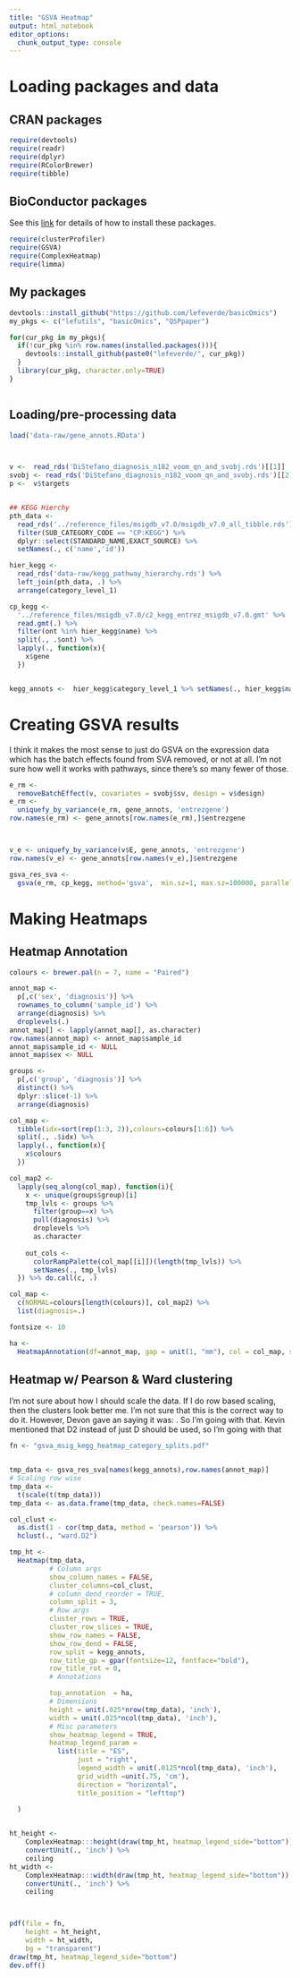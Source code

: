 ```yaml
---
title: "GSVA Heatmap"
output: html_notebook
editor_options: 
  chunk_output_type: console
---
```




# Loading packages and data
## CRAN packages
```r
require(devtools)
require(readr)
require(dplyr)
require(RColorBrewer)
require(tibble)

```

## BioConductor packages
See this [link](https://bioconductor.org/install/) for details of how to install these packages.
```r
require(clusterProfiler)
require(GSVA)
require(ComplexHeatmap)
require(limma)


```

## My packages
```r
devtools::install_github("https://github.com/lefeverde/basicOmics")
my_pkgs <- c("lefutils", "basicOmics", "QSPpaper")

for(cur_pkg in my_pkgs){
  if(!cur_pkg %in% row.names(installed.packages())){
    devtools::install_github(paste0("lefeverde/", cur_pkg))
  }
  library(cur_pkg, character.only=TRUE)
}



```


## Loading/pre-processing data
```r
load('data-raw/gene_annots.RData')



v <-  read_rds('DiStefano_diagnosis_n182_voom_qn_and_svobj.rds')[[1]]
svobj <- read_rds('DiStefano_diagnosis_n182_voom_qn_and_svobj.rds')[[2]]
p <-  v$targets


## KEGG Hierchy
pth_data <- 
  read_rds('../reference_files/msigdb_v7.0/msigdb_v7.0_all_tibble.rds') %>% 
  filter(SUB_CATEGORY_CODE == "CP:KEGG") %>% 
  dplyr::select(STANDARD_NAME,EXACT_SOURCE) %>% 
  setNames(., c('name','id'))

hier_kegg <- 
  read_rds('data-raw/kegg_pathway_hierarchy.rds') %>% 
  left_join(pth_data, .) %>% 
  arrange(category_level_1)

cp_kegg <- 
  '../reference_files/msigdb_v7.0/c2_kegg_entrez_msigdb_v7.0.gmt' %>% 
  read.gmt(.) %>% 
  filter(ont %in% hier_kegg$name) %>% 
  split(., .$ont) %>% 
  lapply(., function(x){
    x$gene
  })


kegg_annots <-  hier_kegg$category_level_1 %>% setNames(., hier_kegg$name)
```


# Creating GSVA results
I think it makes the most sense to just do GSVA on the expression data which has the batch effects found from SVA removed, or not at all. I'm not sure how well it works with pathways, since there's so many fewer of those. 
```r

e_rm <- 
  removeBatchEffect(v, covariates = svobj$sv, design = v$design)
e_rm <- 
  uniquefy_by_variance(e_rm, gene_annots, 'entrezgene') 
row.names(e_rm) <- gene_annots[row.names(e_rm),]$entrezgene



v_e <- uniquefy_by_variance(v$E, gene_annots, 'entrezgene')
row.names(v_e) <- gene_annots[row.names(v_e),]$entrezgene

gsva_res_sva <- 
  gsva(e_rm, cp_kegg, method='gsva',  min.sz=1, max.sz=100000, parallel.sz=3)

```

# Making Heatmaps
## Heatmap Annotation
```r


colours <- brewer.pal(n = 7, name = "Paired")

annot_map <- 
  p[,c('sex', 'diagnosis')] %>% 
  rownames_to_column('sample_id') %>% 
  arrange(diagnosis) %>% 
  droplevels(.) 
annot_map[] <- lapply(annot_map[], as.character)
row.names(annot_map) <- annot_map$sample_id
annot_map$sample_id <- NULL
annot_map$sex <- NULL

groups <-  
  p[,c('group', 'diagnosis')] %>% 
  distinct() %>%
  dplyr::slice(-1) %>% 
  arrange(diagnosis)

col_map <- 
  tibble(idx=sort(rep(1:3, 2)),colours=colours[1:6]) %>% 
  split(., .$idx) %>% 
  lapply(., function(x){
    x$colours
  })

col_map2 <- 
  lapply(seq_along(col_map), function(i){
    x <- unique(groups$group)[i]
    tmp_lvls <- groups %>% 
      filter(group==x) %>% 
      pull(diagnosis) %>% 
      droplevels %>% 
      as.character
    
    out_cols <- 
      colorRampPalette(col_map[[i]])(length(tmp_lvls)) %>% 
      setNames(., tmp_lvls)
  }) %>% do.call(c, .)

col_map <- 
  c(NORMAL=colours[length(colours)], col_map2) %>% 
  list(diagnosis=.)

fontsize <- 10

ha <- 
  HeatmapAnnotation(df=annot_map, gap = unit(1, "mm"), col = col_map, simple_anno_size = unit(3.5, "mm"), show_annotation_name = FALSE, annotation_legend_param = create_annot_leg_params(direction = 'horizontal'), annotation_name_gp=gpar(fontsize = 14, fontface='bold'))

```

## Heatmap w/ Pearson & Ward clustering
I'm not sure about how I should scale the data. If I do row based scaling, then the clusters look better me. I'm not sure that this is the correct way to do it. However, Devon gave an saying it was: \link{https://www.biostars.org/p/265066/}. So I'm going with that. Kevin mentioned that D2 instead of just D should be used, so I'm going with that \link{https://www.biostars.org/p/330204/}
```r


fn <- "gsva_msig_kegg_heatmap_category_splits.pdf"


tmp_data <- gsva_res_sva[names(kegg_annots),row.names(annot_map)]
# Scaling row wise
tmp_data <-
  t(scale(t(tmp_data)))
tmp_data <- as.data.frame(tmp_data, check.names=FALSE)

col_clust <- 
  as.dist(1 - cor(tmp_data, method = 'pearson')) %>% 
  hclust(., "ward.D2")

tmp_ht <-
  Heatmap(tmp_data, 
          # Column args
          show_column_names = FALSE, 
          cluster_columns=col_clust,
          # column_dend_reorder = TRUE,
          column_split = 3,
          # Row args 
          cluster_rows = TRUE,
          cluster_row_slices = TRUE,
          show_row_names = FALSE,
          show_row_dend = FALSE,
          row_split = kegg_annots,
          row_title_gp = gpar(fontsize=12, fontface="bold"),
          row_title_rot = 0,
          # Annotations

          top_annotation  = ha,
          # Dimensions
          height = unit(.025*nrow(tmp_data), 'inch'),
          width = unit(.025*ncol(tmp_data), 'inch'),
          # Misc parameters
          show_heatmap_legend = TRUE,
          heatmap_legend_param =
            list(title = "ES",
                 just = "right",
                 legend_width = unit(.0125*ncol(tmp_data), 'inch'), 
                 grid_width =unit(.75, 'cm'),
                 direction = "horizontal",
                 title_position = "lefttop")
          
  )


ht_height <- 
    ComplexHeatmap:::height(draw(tmp_ht, heatmap_legend_side="bottom")) %>% 
    convertUnit(., 'inch') %>% 
    ceiling
ht_width <- 
    ComplexHeatmap:::width(draw(tmp_ht, heatmap_legend_side="bottom")) %>% 
    convertUnit(., 'inch') %>% 
    ceiling



pdf(file = fn,
    height = ht_height,
    width = ht_width,
    bg = "transparent")
draw(tmp_ht, heatmap_legend_side="bottom")
dev.off()

```
